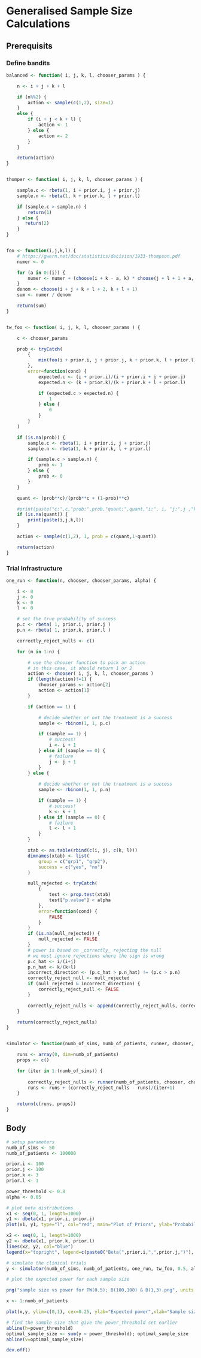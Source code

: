 # Generalised Sample Size Calculations


## Prerequisits

### Define bandits

```r

balanced <- function( i, j, k, l, chooser_params ) {

    n <- i + j + k + l

    if (n%%2) {
        action <- sample(c(1,2), size=1)
    }
    else {
        if (i + j < k + l) {
            action <- 1
        } else {
            action <- 2
        }
    }

    return(action)
}


thomper <- function( i, j, k, l, chooser_params ) {

    sample.c <- rbeta(1, i + prior.i, j + prior.j)
    sample.n <- rbeta(1, k + prior.k, l + prior.l)

    if (sample.c > sample.n) {
        return(1)
    } else {
       return(2)
    }
}


foo <- function(i,j,k,l) {
    # https://gwern.net/doc/statistics/decision/1933-thompson.pdf
    numer <- 0

    for (a in 0:(i)) {
        numer <- numer + (choose(i + k - a, k) * choose(j + l + 1 + a, l))
    }
    denom <- choose(i + j + k + l + 2, k + l + 1)
    sum <- numer / denom

    return(sum)
}


tw_foo <- function( i, j, k, l, chooser_params ) {

    c <- chooser_params

    prob <- tryCatch(
        {
            min(foo(i + prior.i, j + prior.j, k + prior.k, l + prior.l),1)
        },
        error=function(cond) {
            expected.c <- (i + prior.i)/(i + prior.i + j + prior.j)
            expected.n <- (k + prior.k)/(k + prior.k + l + prior.l)

            if (expected.c > expected.n) {
                1
            } else {
                0
            }
        }
    )

    if (is.na(prob)) {
        sample.c <- rbeta(1, i + prior.i, j + prior.j)
        sample.n <- rbeta(1, k + prior.k, l + prior.l)

        if (sample.c > sample.n) {
            prob <- 1
        } else {
            prob <- 0
        }
    }

    quant <- (prob**c)/(prob**c + (1-prob)**c)

    #print(paste("c:",c,"prob:",prob,"quant:",quant,"i:", i, "j:",j ,"k:", k,"l:", l))
    if (is.na(quant)) {
        print(paste(i,j,k,l))
    }

    action <- sample(c(1,2), 1, prob = c(quant,1-quant))

    return(action)
}


```


### Trial Infrastructure

```r

one_run <- function(n, chooser, chooser_params, alpha) {

    i <- 0
    j <- 0
    k <- 0
    l <- 0

    # set the true probability of success
    p.c <- rbeta( 1, prior.i, prior.j )
    p.n <- rbeta( 1, prior.k, prior.l )

    correctly_reject_nulls <- c()

    for (m in 1:n) {

        # use the chooser function to pick an action
        # in this case, it should return 1 or 2
        action <- chooser( i, j, k, l, chooser_params )
        if (length(action)!=1) {
            chooser_params <- action[2]
            action <- action[1]
        }

        if (action == 1) {

            # decide whether or not the treatment is a success
            sample <- rbinom(1, 1, p.c)

            if (sample == 1) {
                # success!
                i <- i + 1
            } else if (sample == 0) {
                # failure
                j <- j + 1
            }
        } else {
            
            # decide whether or not the treatment is a success
            sample <- rbinom(1, 1, p.n)

            if (sample == 1) {
                # success!
                k <- k + 1
            } else if (sample == 0) {
                # failure
                l <- l + 1
            }
        }

        xtab <- as.table(rbind(c(i, j), c(k, l)))
        dimnames(xtab) <- list(
            group = c("grp1", "grp2"),
            success = c("yes", "no")
        )

        null_rejected <- tryCatch(
            {
                test <- prop.test(xtab)
                test["p.value"] < alpha
            },
            error=function(cond) {
                FALSE
            }
        )
        if (is.na(null_rejected)) {
            null_rejected <- FALSE
        }
        # power is based on _correctly_ rejecting the null
        # we must ignore rejections where the sign is wrong
        p.c_hat <- i/(i+j)
        p.n_hat <- k/(k+l)
        incorrect_direction <- (p.c_hat > p.n_hat) != (p.c > p.n)
        correctly_reject_null <- null_rejected
        if (null_rejected & incorrect_direction) {
            correctly_reject_null <- FALSE
        }

        correctly_reject_nulls <- append(correctly_reject_nulls, correctly_reject_null)
    }

    return(correctly_reject_nulls)
}


simulator <- function(numb_of_sims, numb_of_patients, runner, chooser, chooser_params, alpha) {

    runs <- array(0, dim=numb_of_patients)
    props <- c()

    for (iter in 1:(numb_of_sims)) {
        
        correctly_reject_nulls <- runner(numb_of_patients, chooser, chooser_params, alpha)
        runs <- runs + (correctly_reject_nulls - runs)/(iter+1)
    }

    return(c(runs, props))
}

```

## Body

```r

# setup parameters
numb_of_sims <- 50
numb_of_patients <- 100000

prior.i <- 100
prior.j <- 100
prior.k <- 3
prior.l <- 1

power_threshold <- 0.8
alpha <- 0.05

# plot beta distributions
x1 <- seq(0, 1, length=1000)
y1 <- dbeta(x1, prior.i, prior.j)
plot(x1, y1, type="l", col="red", main="Plot of Priors", ylab="Probability density", xlab="Actual Proportion")

x2 <- seq(0, 1, length=1000)
y2 <- dbeta(x1, prior.k, prior.l)
lines(x2, y2, col="blue")
legend(x="topright", legend=c(paste0("Beta(",prior.i,",",prior.j,")"), paste0("Beta(",prior.k,",",prior.l,")")), lty=1, col=c("red", "blue"))

```




```r

# simulate the clinical trials
y <- simulator(numb_of_sims, numb_of_patients, one_run, tw_foo, 0.5, alpha)

```

```r

# plot the expected power for each sample size

png("sample size vs power for TW(0.5); B(100,100) & B(1,3).png", units = "in", width = 5, height = 4, res = 300)

x <- 1:numb_of_patients

plot(x,y, ylim=c(0,1), cex=0.25, ylab="Expected power",xlab="Sample size",main="Sample Size vs Power for TW(0.5)")

# find the sample size that give the power_threshold set earlier
abline(h=power_threshold)
optimal_sample_size <- sum(y < power_threshold); optimal_sample_size
abline(v=optimal_sample_size)

dev.off()

```



